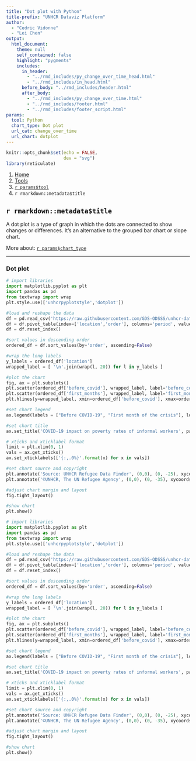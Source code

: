```yaml
---
title: "Dot plot with Python"
title-prefix: "UNHCR Dataviz Platform"
author:
  - "Cedric Vidonne"
  - "Lei Chen"
output:
  html_document:
    theme: null
    self_contained: false
    highlight: "pygments"
    includes:
      in_header:
        - "../rmd_includes/py_change_over_time_head.html"
        - "../rmd_includes/in_head.html"
      before_body: "../rmd_includes/header.html"
      after_body:
        - "../rmd_includes/py_change_over_time.html"
        - "../rmd_includes/footer.html"
        - "../rmd_includes/footer_script.html"
params:
  tool: Python
  chart_type: Dot plot
  url_cat: change_over_time
  url_chart: dotplot
---
```


```r
knitr::opts_chunk$set(echo = FALSE,
                      dev = "svg")
library(reticulate)
```

<main id="tools" class="container py-5">

<!-- Breadcrumb is filled automatically with the text from Title and Tool parameter in YAML --> 
<nav aria-label="breadcrumb">
    <ol class="breadcrumb">
        <li class="breadcrumb-item"><a href="../../">Home</a></li>
        <li class="breadcrumb-item"><a href="../">Tools</a></li>
        <li class="breadcrumb-item"><a href="../`r tolower(params$tool)`/">`r params$tool`</a></li>
        <li class="breadcrumb-item active" aria-current="page">`r rmarkdown::metadata$title`</li>
    </ol>
</nav>

<!-- Intro header --> 
<div class="my-5 text-center">

## `r rmarkdown::metadata$title`

<div class="row justify-content-center">
<div class="col-lg-8">

<!-- Only text to change below, the rest comes from the YAML --> 
A dot plot is a type of graph in which the dots are connected to show changes or differences. It’s an alternative to the grouped bar chart or slope chart.

More about: <a href="../../chart_gallery/`r params$url_cat`.html#`r params$url_chart`">`r params$chart_type`</a>

</div>
</div>
</div>

----

<!-- Beginning of section, should be preceded by hr (----) --> 
<section class="my-5">

### Dot plot

<div class="row">

<!-- First column for large screen --> 
<div class="col-lg-6">

```python
# import libraries
import matplotlib.pyplot as plt
import pandas as pd
from textwrap import wrap
plt.style.use(['unhcrpyplotstyle','dotplot'])

#load and reshape the data
df = pd.read_csv('https://raw.githubusercontent.com/GDS-ODSSS/unhcr-dataviz-platform/master/data/change_over_time/dot_plot.csv')
df = df.pivot_table(index=['location','order'], columns='period', values='percent', sort=False)
df = df.reset_index()

#sort values in descending order
ordered_df = df.sort_values(by='order', ascending=False)

#wrap the long labels
y_labels = ordered_df['location']
wrapped_label = [ '\n'.join(wrap(l, 20)) for l in y_labels ]

#plot the chart
fig, ax = plt.subplots()
plt.scatter(ordered_df['before_covid'], wrapped_label, label='before_covid')
plt.scatter(ordered_df['first_months'], wrapped_label, label='first_months')
plt.hlines(y=wrapped_label, xmin=ordered_df['before_covid'], xmax=ordered_df['first_months'], color='#666666')

#set chart legend
ax.legend(labels = ["Before COVID-19", "First month of the crisis"], loc=(0,1.05), ncol=2)

#set chart title
ax.set_title('COVID-19 impact on poverty rates of informal workers', pad=50)

# xticks and xticklabel format
limit = plt.xlim(0, 1)
vals = ax.get_xticks()
ax.set_xticklabels(['{:,.0%}'.format(x) for x in vals])

#set chart source and copyright
plt.annotate('Source: UNHCR Refugee Data Finder', (0,0), (0, -25), xycoords='axes fraction', textcoords='offset points', va='top', color = '#666666', fontsize=9)
plt.annotate('©UNHCR, The UN Refugee Agency', (0,0), (0, -35), xycoords='axes fraction', textcoords='offset points', va='top', color = '#666666', fontsize=9)

#adjust chart margin and layout
fig.tight_layout()

#show chart
plt.show()
```

</div>
<!-- End First column --->

<!-- Second column for large screen --> 
<div class="col-lg-6">



```python
# import libraries
import matplotlib.pyplot as plt
import pandas as pd
from textwrap import wrap
plt.style.use(['unhcrpyplotstyle','dotplot'])

#load and reshape the data
df = pd.read_csv('https://raw.githubusercontent.com/GDS-ODSSS/unhcr-dataviz-platform/master/data/change_over_time/dot_plot.csv')
df = df.pivot_table(index=['location','order'], columns='period', values='percent', sort=False)
df = df.reset_index()

#sort values in descending order
ordered_df = df.sort_values(by='order', ascending=False)

#wrap the long labels
y_labels = ordered_df['location']
wrapped_label = [ '\n'.join(wrap(l, 20)) for l in y_labels ]

#plot the chart
fig, ax = plt.subplots()
plt.scatter(ordered_df['before_covid'], wrapped_label, label='before_covid')
plt.scatter(ordered_df['first_months'], wrapped_label, label='first_months')
plt.hlines(y=wrapped_label, xmin=ordered_df['before_covid'], xmax=ordered_df['first_months'], color='#666666')

#set chart legend
ax.legend(labels = ["Before COVID-19", "First month of the crisis"], loc=(0,1.05), ncol=2)

#set chart title
ax.set_title('COVID-19 impact on poverty rates of informal workers', pad=50)

# xticks and xticklabel format
limit = plt.xlim(0, 1)
vals = ax.get_xticks()
ax.set_xticklabels(['{:,.0%}'.format(x) for x in vals])

#set chart source and copyright
plt.annotate('Source: UNHCR Refugee Data Finder', (0,0), (0, -25), xycoords='axes fraction', textcoords='offset points', va='top', color = '#666666', fontsize=9)
plt.annotate('©UNHCR, The UN Refugee Agency', (0,0), (0, -35), xycoords='axes fraction', textcoords='offset points', va='top', color = '#666666', fontsize=9)

#adjust chart margin and layout
fig.tight_layout()

#show chart
plt.show()
```


</div>
<!-- End Second column --->

</div>
</section>
<!-- End of section --->


</main>
